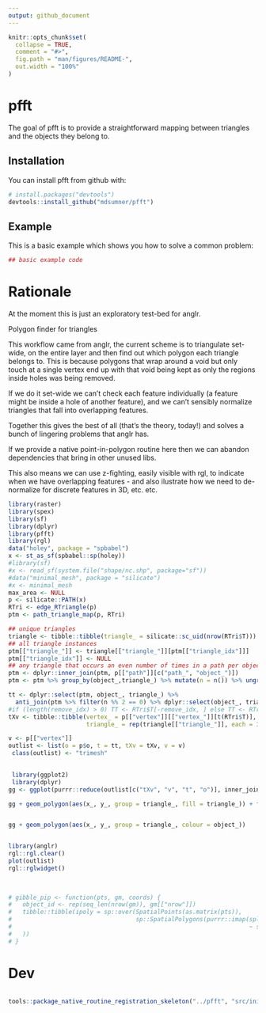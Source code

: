 ```yaml
---
output: github_document
---
```


<!-- README.md is generated from README.Rmd. Please edit that file -->

```r
knitr::opts_chunk$set(
  collapse = TRUE,
  comment = "#>",
  fig.path = "man/figures/README-",
  out.width = "100%"
)
```
# pfft

The goal of pfft is to provide a straightforward mapping between triangles and 
the objects they belong to. 

## Installation

You can install pfft from github with:

```r
# install.packages("devtools")
devtools::install_github("mdsumner/pfft")
```

## Example

This is a basic example which shows you how to solve a common problem:

```r
## basic example code
```

# Rationale

At the moment this is just an exploratory test-bed for anglr. 


Polygon finder for triangles

This workflow came from anglr, the current scheme is to triangulate set-wide, on the entire layer and then find out which polygon each triangle belongs to. This is because polygons that wrap around a void but only touch at a single vertex end up with that void being kept as only the regions inside holes was being removed. 

If we do it set-wide we can't check each feature individually (a feature might be inside a hole of another feature), and we can't sensibly normalize triangles that fall into overlapping features. 

Together this gives the best of all (that's the theory, today!) and solves a bunch of lingering problems that anglr has. 

If we provide a native point-in-polygon routine here then we can abandon dependencies that bring in other unused libs. 

This also means we can use z-fighting, easily visible with rgl, to indicate when we have overlapping features - and also ilustrate how we need to de-normalize for discrete features in 3D, etc. etc. 

```r
library(raster)
library(spex)
library(sf)
library(dplyr)
library(pfft)
library(rgl)
data("holey", package = "spbabel")
x <- st_as_sf(spbabel::sp(holey))
#library(sf)
#x <- read_sf(system.file("shape/nc.shp", package="sf"))
#data("minimal_mesh", package = "silicate")
#x <- minimal_mesh
max_area <- NULL
p <- silicate::PATH(x)  
RTri <- edge_RTriangle(p)
ptm <- path_triangle_map(p, RTri)

## unique triangles
triangle <- tibble::tibble(triangle_ = silicate::sc_uid(nrow(RTri$T)))
## all triangle instances
ptm[["triangle_"]] <- triangle[["triangle_"]][ptm[["triangle_idx"]]]
ptm[["triangle_idx"]] <- NULL
## any triangle that occurs an even number of times in a path per object is part of a hole
ptm <- dplyr::inner_join(ptm, p[["path"]][c("path_", "object_")])
ptm <- ptm %>% group_by(object_,triangle_) %>% mutate(n = n()) %>% ungroup()  #%>% 

tt <- dplyr::select(ptm, object_, triangle_) %>% 
  anti_join(ptm %>% filter(n %% 2 == 0) %>% dplyr::select(object_, triangle_))
#if (length(remove_idx) > 0) TT <- RTri$T[-remove_idx, ] else TT <- RTri$T
tXv <- tibble::tibble(vertex_ = p[["vertex"]][["vertex_"]][t(RTri$T)], 
                      triangle_ = rep(triangle[["triangle_"]], each = 3))

v <- p[["vertex"]]
outlist <- list(o = p$o, t = tt, tXv = tXv, v = v)
 class(outlist) <- "trimesh"

 
 library(ggplot2)
 library(dplyr)
gg <- ggplot(purrr::reduce(outlist[c("tXv", "v", "t", "o")], inner_join))

gg + geom_polygon(aes(x_, y_, group = triangle_, fill = triangle_)) + facet_wrap(~object_, nr = 2)


gg + geom_polygon(aes(x_, y_, group = triangle_, colour = object_))


library(anglr)
rgl::rgl.clear()
plot(outlist)
rgl::rglwidget()
  
  
```


```R
# gibble_pip <- function(pts, gm, coords) {
#   object_id <- rep(seq_len(nrow(gm)), gm[["nrow"]])
#   tibble::tibble(ipoly = sp::over(SpatialPoints(as.matrix(pts)), 
#                                   sp::SpatialPolygons(purrr::imap(split(coords, object_id), 
#                                                                   ~ sp::Polygons(list(sp::Polygon(as.matrix(.x))), .y)))
#   ))
# }
```
# Dev

```R

tools::package_native_routine_registration_skeleton("../pfft", "src/init.c",character_only = FALSE)
```
